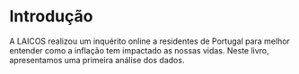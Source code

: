 # Introdução

A LAICOS realizou um inquérito online a residentes de Portugal para melhor entender como a inflação tem impactado as nossas vidas. Neste livro, apresentamos uma primeira análise dos dados.
